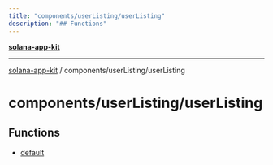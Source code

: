 ```yaml
---
title: "components/userListing/userListing"
description: "## Functions"
---
```


[**solana-app-kit**](../../../README.mdx)

***

[solana-app-kit](../../../README.mdx) / components/userListing/userListing

# components/userListing/userListing

## Functions

- [default](functions/default.mdx)
